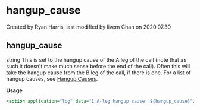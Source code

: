 
# hangup_cause 

 Created by  Ryan Harris, last modified by  livem Chan on 2020.07.30

## hangup_cause

string This is set to the hangup cause of the A leg of the call (note that as such it doesn't make much sense before the end of the call). Often this will take the hangup cause from the B leg of the call, if there is one. For a list of hangup causes, see [Hangup Causes](../FreeSWITCH-Explained/Troubleshooting-Debugging/Hangup-Cause-Code-Table_3964945.mdx#about).

**Usage**

```xml
<action application="log" data="1 A-leg hangup cause: ${hangup_cause}"/>
```


